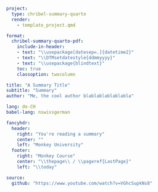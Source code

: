 
```{=latex}
\blinddocument
```

```yaml
project:
  type: chribel-summary-quarto
  render: 
    - template_project.qmd

format:
  chribel-summary-quarto-pdf:
    include-in-header:
    - text: "\\usepackage[datesep=.]{datetime2}"
    - text: "\\DTMsetdatestyle{ddmmyyyy}"
    - text: "\\usepackage{blindtext}"
    toc: true
    classoption: twocolumn

title: "A Summary Title"
subtitle: "Summary"
author: "Me, the cool author blablablablablabla"

lang: de-CH
babel-lang: nswissgerman

fancyhdr:
  header:
    right: "You're reading a summary"
    center: ""
    left: "Monkey University"
  footer:
    right: "Monkey Course"
    center: "\\thepage\\ / \\pageref{LastPage}"
    left: "\\today"

source:
  github: "https://www.youtube.com/watch?v=VGhcSupkNs8"
```